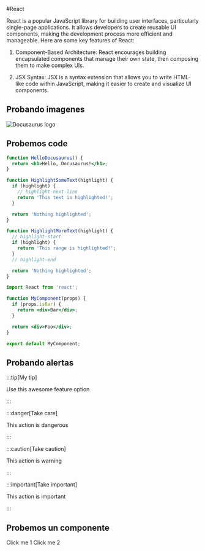 

#React

React is a popular JavaScript library for building user interfaces, particularly single-page applications. It allows developers to create reusable UI components, making the development process more efficient and manageable. Here are some key features of React:

1. Component-Based Architecture: React encourages building encapsulated components that manage their own state, then composing them to make complex UIs.

2. JSX Syntax: JSX is a syntax extension that allows you to write HTML-like code within JavaScript, making it easier to create and visualize UI components.

## Probando imagenes
![Docusaurus logo](/img/docusaurus.png)

## Probemos code

```jsx title="src/components/HelloDocusaurus.js"
function HelloDocusaurus() {
  return <h1>Hello, Docusaurus!</h1>;
}
```

```js
function HighlightSomeText(highlight) {
  if (highlight) {
    // highlight-next-line
    return 'This text is highlighted!';
  }

  return 'Nothing highlighted';
}

function HighlightMoreText(highlight) {
  // highlight-start
  if (highlight) {
    return 'This range is highlighted!';
  }
  // highlight-end

  return 'Nothing highlighted';
}
```

```jsx {1,4-6,11}
import React from 'react';

function MyComponent(props) {
  if (props.isBar) {
    return <div>Bar</div>;
  }

  return <div>Foo</div>;
}

export default MyComponent;
```

## Probando alertas

:::tip[My tip]

Use this awesome feature option

:::

:::danger[Take care]

This action is dangerous

:::

:::caution[Take caution]

This action is warning

:::

:::important[Take important]

This action is important

:::

## Probemos un componente


<Btn>Click me 1</Btn>
<Btn>Click me 2</Btn>
